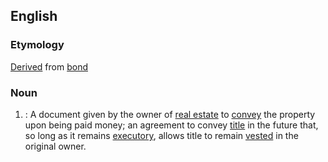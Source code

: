 ==English==

===Etymology===
[[derived|Derived]] from [[bond]]

===Noun===
{{en-noun|bonds for deeds}}

# {{context|legal}}: A document given by the owner of [[real estate]] to [[convey]] the property upon being paid money; an agreement to convey [[title]] in the future that, so long as it remains [[executory]], allows title to remain [[vested]] in the original owner.